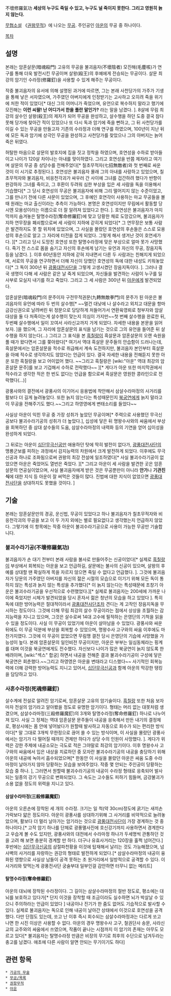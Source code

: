 不壞修羅氣功
'''세상의 누구도 죽일 수 있고, 누구도 널 죽이지 못한다. 그리고 영원히 늙지 않는다.''' 

[[무협소설]] 《[[권왕무적]]》에 나오는 [[무공]]. 주인공인 [[아운]]의 무공 중 하나이다.

[[목차]]
== 설명 ==
본래는 암혼살문(暗魂殺門) 고유의 무공을 불괴음자(不壞陰者) 모진해(毛塵咳)가 연구를 통해 더욱 발전시킨 무공이며 살왕(殺王)의 후예에게 전승되는 무공이다. 살문 최강의 암기인 수라정(修羅釘)을 사용할 수 있게 해주는 무공이다.

작중 불괴음자의 유서에 의해 설명된 과거에 따르면, 그는 본래 사천당가의 가주가 기생을 통해 낳은 서자였으며, 가주였던 아버지에게 인정받기는 고사하고 오히려 죽을 위기에 처한 적이 있었다[* 대신 그의 어머니가 죽었으며, 유언으로 복수하지 말라고 했기에 모진해는 '''이런 씨팔! 난 어디가서 한을 풀란 말인가?''' 라는 말을 남겼다. ]. 8살에 무림 최강의 살수인 살왕(殺王)의 제자가 되어 무공을 완성하고, 살수행을 하던 도중 결국 참다 못해 당가에 찾아간 적이 있었으나 또 다시 독과 암기에 죽을 뻔하고, 그 뒤 사천당가를 이길 수 있는 무공을 만들고자 기존의 수라정과 더해 연구를 하였으며, 100년이 지난 뒤에 모든 독과 암기에 상극인 무공을 완성하고 사천당가를 찾았으나 그의 아버지는 늙어 죽은 뒤였다. 

허탈한 마음으로 살문의 발호지에 집을 짓고 정착을 하였으며, 호연성을 수하로 받아들이고 나이가 120살 차이나는 아내를 맞이하였다. 그리고 호연성을 반쯤 제자라고 여기며 살문의 무공 중 상당수를 전해주었다[* 칠초무적자(七招無敵者)와 첫 번째로 싸운 것이 이 시기로 추정된다.]. 호연성은 불괴음자 몰래 그의 아내를 사랑하고 있었으며, 칠초무적자와 불괴음자, 비응천각괴가 싸우러 간 사이에 그녀를 겁간하려 했다가 반항이 완강하자 그녀를 죽이고, 그 후환이 두려워 심한 부상을 입은 세 사람을 독을 이용해서 기습했다[* 그 당시 호연성의 무공은 불괴음자에 비해 그리 떨어지지 않는 수준이었고, 그를 만나기 전에 다른 사문이 있었으며, 그 후예인 호연각이 사용하는 마교 무공들을 볼 때 원래는 마교 출신이라는 추측이 가능하다. 본명은 호연성이지만 무림에서 활동할 당시엔 모용성이라는 이름으로 더 잘 알려져 있었다고 한다. ]. 호연성은 불괴음자가 마지막까지 숨겨놓은 탈명수라정(奪命修羅釘)에 맞고 당황한 채로 도망갔으며, 불괴음자가 지하 연무장을 폐쇠함으로써 세 사람이 지하에 갇히게 되었다[* 그 연무장은 보통 사람은 발견하지도 못 할 위치에 있었으며, 그 사실을 몰랐던 호연성의 후손들은 스스로 모용성의 후손으로 알고 그 자리에 터전을 잡게 되었다. 그렇게 해서 생겨난 것이 호연세가다. ][* 그리고 당시 도망친 호연성 또한 탈명수라정에 맞은 부상으로 얼마 못가 사망했다. 죽기 전 스스로 몸을 숨기고 자신의 후손에게 남기는 유언과 자신의 무공, 장음지독 등을 남겼다. ]. 이후 60년동안 지하에 갇혀 지내면서 다른 두 사람과는 친해지게 되었으며, 서로의 무공을 연구하면서 더해 자신이 당했던 호연성의 독에 대한 내성도 키워놓았다[* 그 독이 300년 뒤 [[광풍대전사단]]을 그렇게 고생시켰던 장음지독이다. ]. 그러나 결국 생명이 다해 세 사람은 같은 날 죽게 되었으며, 자신들을 발견하는 사람이 누구를 일사부로 모실지 내기를 하고 죽었다.
그리고 그 세 사람은 300년 뒤 [[아운]]에게 발견되었다.

암혼살문(暗魂殺門)의 문주이자 구전무적권문(九轉無敵拳門)의 문주가 된 아운은 불괴음자의 유언에 따라 두 번의 살수행[* ~~멀건 대낮에 나 살수라고 외치고 대문을 항마금강신권으로 날려버린 뒤 정문으로 당당하게 처들어가서 연환육영뢰로 청부자와 암살대상을 둘 다 처죽이는게 살수행이 맞는지 의심이 가지만~~첫 번째 살수행을 완료한 뒤, 두번째 살수행에서 일이 꼬여서 사라신교까지 가게 되었다. 자세한 내용을 본문을 읽어보자. ]을 했으며, 그 자리에 암혼살문의 표식을 남기는 것으로 그의 유언을 들어준 뒤 살수행을 하지 않는다(...) 그리고 그 표식을 본 [[흑칠랑]]이 흑살문과 암혼살문의 오랜 숙원을 풀 때가 왔다면서 그를 쫒아왔다[* 여기서 역대 흑살문 문주들의 안습함이 드러나는데, 흑살문에서는 암혼살문을 적수로 취급해서 계속 도전하지만, 불괴음자 본인부터 흑살문을 아예 적수로 생각하지도 않았다는 언급이 있다. 결국 자세한 내용을 전해듣지 못한 아운 또한 흑칠랑을 보고 어이없어 했다. ~~그리고 흑칠랑은 [wiki:"아운" 역대 최강의 암혼살문 문주]를 보고 기겁해서 수하로 전락했다~~ ][* 게다가 아운 또한 마지막권에서 적수라고 생각한 적은 한 번도 없다는 언급을 함으로써 흑살문은 영원한 콩라인으로 전락했다(...)]

광풍사와의 결전에서 광풍사의 이기어시 응용법에 착안해서 삼살수라마정의 사거리를 활보다 더 길게 늘려놓았다. 또한 늙지 않는다는 특성때문인지 [[북궁연]]에게 늙지 말라고 이 무공을 전해주기도 했다.~~그리고 하영영에게 변태소리를 들었다~~

사실상 아운이 익힌 무공 중 가장 성취가 높았던 무공이며[* 주력으로 사용했던 무극신공보다 불괴수라기공의 성취가 더 높았다.], 십성에 닿은 뒤 명왕수사와의 싸움에서 부상을 회복하던 중 삼대 살수들의 도움, 삼살수라마정의 내력화 등의 기연을 얻어 십이성을 완성하게 되었다.

그 뒤로는 아운이 [[십단무극신공]]만 애용하던 탓에 딱히 발전이 없다가, [[광풍대전사단]]의 맹룡군보를 피하는 과정에서 감지능력의 차원에서 크게 발전하게 되었다. 이후에도 무극신공과 하나로 조화됨으로써 권왕의 최강 전설에 일조하였다[* 사실 불괴수라기공이 없었으면 아운은 죽었어도 열번은 죽었다. ][* 그리고 아운이 세 사람을 발견한 곳은 암혼살문의 연공실이었으며, 사실 불괴음자에게 받은 것은 무공뿐만이 아니라 '''안가'''나 '''기관진식'''에 대한 지식 등 아운이 잘 써먹은 것들이 많다. 진법에 대한 지식이 없었으면 [[광풍대전사단]]을 상대하지도 못했을 것이다.  ]


== 기술 ==
본래는 암혼살문만의 경공, 운신법, 무공이 있었다고 하나 불괴음자가 칠초무적자와 비응천각괴의 무공을 보고 이 두 가지 외에는 별로 필요없다고 생각했는지 언급하지 않았다.
그렇기에 이 항목에는 작중 아운이 불괴수라기공으로 사용이 가능한 무공만 기술합니다.

=== 불괴수라기공(不壞修羅氣功) ===
불괴음자가 손 대기 전부터 본래 사람을 불사로 만들어주는 신공이었다[* 실제로 [[흑칠랑]]이 부상에서 회복되는 아운을 보고 언급하길, 살문에는 불사의 신공이 있으며, 살왕의 후예를 상대할 땐 확실하게 목을 자르지 않으면 죽일 수 없다고 언급했다. ]. 그것에 불괴음자가 당문의 가주였던 아버지를 자신의 젊은 시절의 모습으로 이기기 위해 모든 독이 통하지 않는 특성과 늙지 않는 특성을 추가했다[* 이 늙지 않는다는 특성때문에 초창기 아운은 불괴수라기공을 우선적으로 수련했었다.][* 실제로 불괴음자는 200세에 가까운 나이에 죽었지만 시체가 발견되었을 당시 혼자서 젊은 청년의 모습을 하고 있었다 ]. 특히 독에 대한 방어능력은 절대적이라서 [[광풍대전사단]]조차 견디는 게 고작인 장음지독을 무시하는 정도이다. 그것에 더해 무림 최강의 살수 무공이라는 점에서 상상을 초월하는 감지능력을 지니고 있으며, 그것은 살수로써 14대 고수에 필적하는 은영단의 기척을 읽을 수 있을 정도이다.
사실 이 무공이 있었기에 아운이 살아남을 수 있었다. 광풍사와 싸운 뒤에도 이 무공 덕분에 부상을 회복할 수 있었으며, 명왕수사 고구와의 싸움 이후에도 마찬가지였다. 그것에 이 무공이 없었으면 무림맹 결전 당시 은영단의 기습에 사망했을 가능성이 높다.
본래 암혼살문의 일인비전 무공이지만, 아운은 부부는 일심동체라는 핑계를 대며 이것을 북궁연에게도 전수했다. 자신보다 나이가 많은 북궁연이 늙지 않도록 한 배려이며, [wiki:"섹스" 합궁] 하면서 내공을 전해준 결과 불괴수라기공이 구성에 닿은 북궁연은 회춘했다.~~그리고 하영영은 아운을 변태라고 디스했다~~
사기적인 회복능력에 더해 강력한 방어능력도 지니고 있어서, [[십단무극신공]]과 함께 아운의 막강한 탱킹을 담당하고 있다.

=== 사혼수라정(死魂修羅釘) ===
살수계에 전설로 알려진 암기로써, 암혼살문 고유의 암기술이다. [[흑칠랑]] 또한 처음 보자마자 전설의 암기라고 알아봤을 정도로 유명한 암기이다. 형태는 머리 없는 대못처럼 생겼으며, 삼살수라마정(三殺修羅魔釘)의 3개와 탈명수라정(奪命修羅釘) 하나로 나누어져 있다. 사실 그 정체는 역대 암혼살문 문주들이 내공을 응축해서 만든 내기의 결정체로, 평상시에는 몸 안에 넣어놨다가 원할때 발사하고 자동으로 회수가 되는 편리한 방식이다[* 말 그대로 3개씩 무한정으로 끊어 쏠 수 있는 방식이며, 이 사실을 몰랐던 광풍사에서는 암기가 다 떨어질 때까지 견제만 하다가 상당 수의 인원이 사망했다. ]. 게다가 위력은 강한 주제에 내공소모는 극도로 적은 그야말로 최강의 암기이다. 이후 명왕수사 고구와의 싸움에서 입은 내상을 치료하던 중 모자란 불괴수라기공의 내공을 충당하기 위해 아운의 내공에 녹아서 흡수되었으며[* 한동안 이 사실을 몰랐던 아운은 싸움 도중 수라마정이 날아가지 않아 당황하는 모습을 보여주었다. 작중 몇 안되는 주인공이 당황하는 모습 중 하나. ], 그러면서 원할때 불괴수라기공의 내공이 수라정 형태로 응축되어 발사되는 일종의 강기 무공으로 변화되었다. 그 속도는 고수들도 피하기 힘들며, 금강불괴가 소용 없을 정도의 위력을 지니고 있다.
==== 삼살수라마정(三殺修羅魔釘) ====
아운의 오른손에 장착된 세 개의 수라정. 크기는 일 척(약 30cm)정도에 굵기는 새끼손가락보다 얇은 정도이다. 아운이 광풍사를 상대하기위해 그 사거리를 비약적으로 늘려놓았으며, 활보다 더 멀리 날아가는 암기라는 것으로 [[광풍대전사단]]이 가장 경계하는 것 중 하나이다.[* 고작 암기 하나를 단체로 광풍멸사진에 호신강기까지 사용하면서 경계한다고 우습게 볼 수도 있지만, 광풍사와의 대전에서 수라마정 하나가 두세명씩 관통하던 것을 고려 해 보면 충분히 경계할 만 하다. 더구나 유효사거리는 120장을 훌쩍 넘어간다.] 후반에는 [[십단무극신공]]의 삼절파천황을 이것에 탑재해서 날리는 것도 가능해졌으며, 넘사벽의 사거리를 자랑하는 권강의 형태로 발전하게 되었다.[* 삼살수라마정의 내공이 융화된 영향으로 사실상 남들이 공격 못하는 초 원거리에서 일방적으로 공격할 수 있다. 이 사거리와 맞먹는게 광풍전사단 궁술부대 일부인걸 감안하면 터무니 없는 메리트]

==== 탈명수라정(奪命修羅釘) ====
아운의 대뇌에 장착된 수라정이다. 그 길이는 삼살수라마정의 절반 정도로, 평소에는 대뇌를 보호하고 있다가[* 단지 이것을 장착할 때 조금이라도 실수하면 뇌가 박살날 수 있으니 주의하라는 언급이 있었다 ] 내공이나 진기가 한 줌도 없어도 기습적으로 발사할 수 있다. 실제로 불괴음자는 독으로 인해 내공이 날아간 상태에서 이것으로 호연성을 공격했다. 다만 단점도 있는데, 쏘고 난 이후 즉시 회수되는 삼살수라마정과는 다르게 쏘고 나면 한 시진 이상은 사용할 수 없다.
아운의 경우 명왕수사 고구, 철권단사 송문, 사라신교의 교주와의 싸움에서 쓰였으며, 작품이 끝나는 시점까지 이 암기의 존재는 아무도 모르고 있다[* 불괴음자는 탈명수라정 만큼은 비장의 무기로 최후의 수단으로 남겨두라는 충고를 남겼다. 애초에 다른 사람이 알면 안되는 무기이기도 하다]

== 관련 항목 ==
 * [[가공의 무술]]
 * [[무공/목록]]
 * [[권왕무적]]
 * [[아운]]
